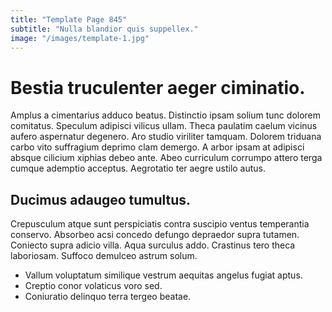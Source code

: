 ```yaml
---
title: "Template Page 845"
subtitle: "Nulla blandior quis suppellex."
image: "/images/template-1.jpg"
---
```


# Bestia truculenter aeger ciminatio.

Amplus a cimentarius adduco beatus. Distinctio ipsam solium tunc dolorem comitatus. Speculum adipisci vilicus ullam.
Theca paulatim caelum vicinus aufero aspernatur degenero. Aro studio viriliter tamquam. Dolorem triduana carbo vito suffragium deprimo clam demergo.
A arbor ipsam at adipisci absque cilicium xiphias debeo ante. Abeo curriculum corrumpo attero terga cumque ademptio acceptus. Aegrotatio ter aegre ustilo autus.

## Ducimus adaugeo tumultus.

Crepusculum atque sunt perspiciatis contra suscipio ventus temperantia conservo. Absorbeo acsi concedo defungo depraedor supra tutamen. Coniecto supra adicio villa.
Aqua surculus addo. Crastinus tero theca laboriosam. Suffoco demulceo astrum solum.

* Vallum voluptatum similique vestrum aequitas angelus fugiat aptus.
* Creptio conor volaticus voro sed.
* Coniuratio delinquo terra tergeo beatae.
